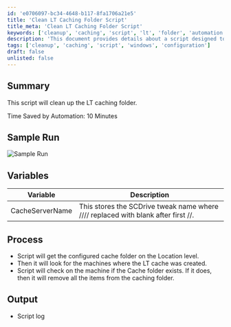 ```yaml
---
id: 'e0706097-bc34-4648-b117-8fa1706a21e5'
title: 'Clean LT Caching Folder Script'
title_meta: 'Clean LT Caching Folder Script'
keywords: ['cleanup', 'caching', 'script', 'lt', 'folder', 'automation']
description: 'This document provides details about a script designed to clean up the LT caching folder, saving approximately 10 minutes of manual effort. It includes a sample run, variable descriptions, and a step-by-step process of how the script operates, along with its output.'
tags: ['cleanup', 'caching', 'script', 'windows', 'configuration']
draft: false
unlisted: false
---
```

## Summary

This script will clean up the LT caching folder.

Time Saved by Automation: 10 Minutes

## Sample Run

![Sample Run](../../../static/img/LTCache---Delete-All-Files/image_1.png)

## Variables

| Variable        | Description                                                                                      |
|------------------|--------------------------------------------------------------------------------------------------|
| CacheServerName  | This stores the SCDrive tweak name where //// replaced with blank after first //.              |

## Process

- Script will get the configured cache folder on the Location level.
- Then it will look for the machines where the LT cache was created.
- Script will check on the machine if the Cache folder exists. If it does, then it will remove all the items from the caching folder.

## Output

- Script log













